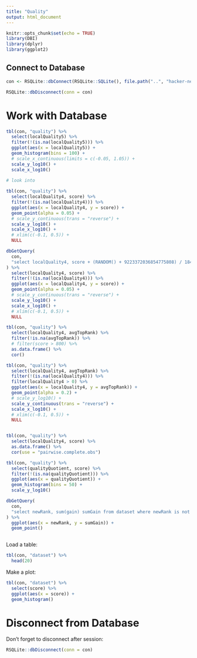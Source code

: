 ```yaml
---
title: "Quality"
output: html_document
---
```


```r
knitr::opts_chunk$set(echo = TRUE)
library(DBI)
library(dplyr)
library(ggplot2)
```


## Connect to Database

```r
con <- RSQLite::dbConnect(RSQLite::SQLite(), file.path("..", "hacker-news-dataset.sqlite"))
```


```r
RSQLite::dbDisconnect(conn = con)
```


# Work with Database



```r

tbl(con, "quality") %>% 
  select(localQuality5) %>% 
  filter(!(is.na(localQuality5))) %>% 
  ggplot(aes(x = localQuality5)) +
  geom_histogram(bins = 100) +
  # scale_x_continuous(limits = c(-0.05, 1.05)) +
  scale_y_log10() +
  scale_x_log10()
  
# look into 

```


```r

tbl(con, "quality") %>% 
  select(localQuality4, score) %>% 
  filter(!(is.na(localQuality4))) %>% 
  ggplot(aes(x = localQuality4, y = score)) +
  geom_point(alpha = 0.05) +
  # scale_y_continuous(trans = "reverse") +
  scale_y_log10() +
  scale_x_log10() +
  # xlim(c(-0.1, 0.5)) +
  NULL

```


```r

dbGetQuery(
  con,
  "select localQuality4, score + (RANDOM() + 9223372036854775808) / 18446744073709551616 - 0.5 as score from quality"
) %>% 
  select(localQuality4, score) %>% 
  filter(!(is.na(localQuality4))) %>% 
  ggplot(aes(x = localQuality4, y = score)) +
  geom_point(alpha = 0.05) +
  # scale_y_continuous(trans = "reverse") +
  scale_y_log10() +
  scale_x_log10() +
  # xlim(c(-0.1, 0.5)) +
  NULL
```



```r

tbl(con, "quality") %>% 
  select(localQuality4, avgTopRank) %>% 
  filter(!is.na(avgTopRank)) %>% 
  # filter(score > 800) %>% 
  as.data.frame() %>% 
  cor()

```



```r

tbl(con, "quality") %>% 
  select(localQuality4, avgTopRank) %>% 
  filter(!(is.na(localQuality4))) %>% 
  filter(localQuality4 > 0) %>% 
  ggplot(aes(x = localQuality4, y = avgTopRank)) +
  geom_point(alpha = 0.2) +
  # scale_y_log10() +
  scale_y_continuous(trans = "reverse") +
  scale_x_log10() +
  # xlim(c(-0.1, 0.5)) +
  NULL

```
```r

```



```r

tbl(con, "quality") %>% 
  select(localQuality4, score) %>%
  as.data.frame() %>% 
  cor(use = "pairwise.complete.obs")

```


```r

tbl(con, "quality") %>% 
  select(qualityQuotient, score) %>% 
  filter(!(is.na(qualityQuotient))) %>% 
  ggplot(aes(x = qualityQuotient)) +
  geom_histogram(bins = 50) +
  scale_y_log10()

```


```r

dbGetQuery(
  con, 
  "select newRank, sum(gain) sumGain from dataset where newRank is not null and topRank is null group by newRank;"
) %>%
  ggplot(aes(x = newRank, y = sumGain)) +
  geom_point()

```


```r



```



Load a table:

```r
tbl(con, "dataset") %>% 
  head(20)
```

Make a plot:

```r
tbl(con, "dataset") %>% 
  select(score) %>% 
  ggplot(aes(x = score)) +
  geom_histogram()
```


# Disconnect from Database

Don't forget to disconnect after session:

```r
RSQLite::dbDisconnect(conn = con)
```

